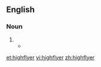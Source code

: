 ==English==

===Noun===
{{en-noun}}

# {{alternative form of|highflier|lang=en}}
#* {{quote-journal
|date=January 8, 2011
|author=Chris Bevan
|title=Arsenal 1 - 1 Leeds
|work=BBC
|url=http://news.bbc.co.uk/sport2/hi/football/fa_cup/9341711.stm
|page=
|passage=The Championship '''highflyers''' almost got their reward for a resilient performance on their first visit to the Emirates, surviving a flurry of first-half Arsenal chances before hitting back with a classic sucker punch.}}

[[et:highflyer]]
[[vi:highflyer]]
[[zh:highflyer]]